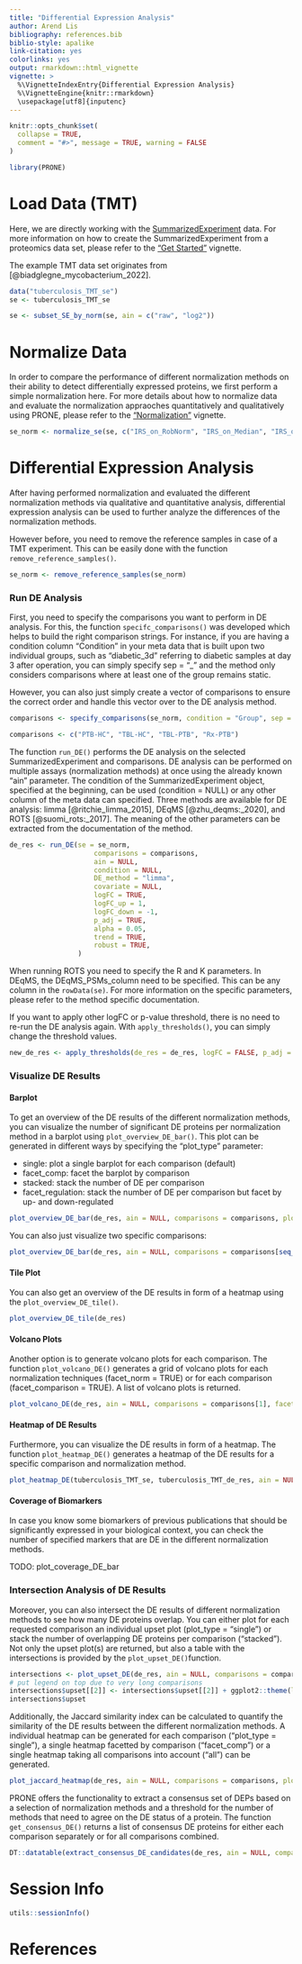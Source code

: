 ```yaml
---
title: "Differential Expression Analysis"
author: Arend Lis
bibliography: references.bib
biblio-style: apalike
link-citation: yes
colorlinks: yes
output: rmarkdown::html_vignette
vignette: >
  %\VignetteIndexEntry{Differential Expression Analysis}
  %\VignetteEngine{knitr::rmarkdown}
  \usepackage[utf8]{inputenc}
---
```


```r
knitr::opts_chunk$set(
  collapse = TRUE,
  comment = "#>", message = TRUE, warning = FALSE
)
```


```r
library(PRONE)
```

# Load Data (TMT)

Here, we are directly working with the [SummarizedExperiment](https://bioconductor.org/packages/release/bioc/html/SummarizedExperiment.html) data. For more information on how to create the SummarizedExperiment from a proteomics data set, please refer to the ["Get Started"](PRONE.Rmd) vignette.

The example TMT data set originates from [@biadglegne_mycobacterium_2022].

```r
data("tuberculosis_TMT_se")
se <- tuberculosis_TMT_se
```

```r
se <- subset_SE_by_norm(se, ain = c("raw", "log2"))
```

# Normalize Data

In order to compare the performance of different normalization methods on their ability to detect differentially expressed proteins, we first perform a simple normalization here. For more details about how to normalize data and evaluate the normalization appraoches quantitatively and qualitatively using PRONE, please refer to the ["Normalization"](Normalization.Rmd) vignette.

```r
se_norm <- normalize_se(se, c("IRS_on_RobNorm", "IRS_on_Median", "IRS_on_LoessF", "IRS_on_Quantile"), combination_pattern = "_on_")
```

# Differential Expression Analysis

After having performed normalization and evaluated the different normalization methods via qualitative and quantitative analysis, differential expression analysis can be used to further analyze the differences of the normalization methods.

However before, you need to remove the reference samples in case of a TMT experiment. This can be easily done with the function `remove_reference_samples()`.

```r
se_norm <- remove_reference_samples(se_norm)
```

### Run DE Analysis

First, you need to specify the comparisons you want to perform in DE analysis. For this, the function `specifc_comparisons()` was developed which helps to build the right comparison strings. For instance, if you are having a condition column "Condition" in your meta data that is built upon two individual groups, such as "diabetic_3d" referring to diabetic samples at day 3 after operation, you can simply specify sep = "_" and the method only considers comparisons where at least one of the group remains static.

However, you can also just simply create a vector of comparisons to ensure the correct order and handle this vector over to the DE analysis method.

```r
comparisons <- specify_comparisons(se_norm, condition = "Group", sep = NULL, control = NULL)

comparisons <- c("PTB-HC", "TBL-HC", "TBL-PTB", "Rx-PTB")
```

The function `run_DE()` performs the DE analysis on the selected SummarizedExperiment and comparisons. DE analysis can be performed on multiple assays (normalization methods) at once using the already known "ain" parameter. The condition of the SummarizedExperiment object, specified at the beginning, can be used (condition = NULL) or any other column of the meta data can specified. Three methods are available for DE analysis: limma [@ritchie_limma_2015], DEqMS [@zhu_deqms:_2020], and ROTS [@suomi_rots:_2017]. The meaning of the other parameters can be extracted from the documentation of the method. 

```r
de_res <- run_DE(se = se_norm, 
                     comparisons = comparisons,
                     ain = NULL, 
                     condition = NULL, 
                     DE_method = "limma", 
                     covariate = NULL, 
                     logFC = TRUE, 
                     logFC_up = 1, 
                     logFC_down = -1, 
                     p_adj = TRUE, 
                     alpha = 0.05,
                     trend = TRUE,
                     robust = TRUE,
                 ) 
```
When running ROTS you need to specify the R and K parameters. In DEqMS, the DEqMS_PSMs_column need to be specified. This can be any column in the `rowData(se)`. For more information on the specific parameters, please refer to the method specific documentation.

If you want to apply other logFC or p-value threshold, there is no need to re-run the DE analysis again. With `apply_thresholds()`, you can simply change the threshold values.

```r
new_de_res <- apply_thresholds(de_res = de_res, logFC = FALSE, p_adj = TRUE, alpha = 0.05)
```

### Visualize DE Results

#### Barplot
To get an overview of the DE results of the different normalization methods, you can visualize the number of significant DE proteins per normalization method in a barplot using `plot_overview_DE_bar()`. This plot can be generated in different ways by specifying the "plot_type" parameter:

* single: plot a single barplot for each comparison (default)
* facet_comp: facet the barplot by comparison
* stacked: stack the number of DE per comparison
* facet_regulation: stack the number of DE per comparison but facet by up- and down-regulated

```r
plot_overview_DE_bar(de_res, ain = NULL, comparisons = comparisons, plot_type = "facet_regulation") + ggplot2::theme(legend.position = "bottom", legend.direction = "vertical")
```

You can also just visualize two specific comparisons:

```r
plot_overview_DE_bar(de_res, ain = NULL, comparisons = comparisons[seq_len(2)], plot_type = "facet_comp")
```


#### Tile Plot

You can also get an overview of the DE results in form of a heatmap using the `plot_overview_DE_tile()`.

```r
plot_overview_DE_tile(de_res)
```


#### Volcano Plots

Another option is to generate volcano plots for each comparison. The function `plot_volcano_DE()` generates a grid of volcano plots for each normalization techniques (facet_norm = TRUE) or for each comparison (facet_comparison = TRUE). A list of volcano plots is returned.

```r
plot_volcano_DE(de_res, ain = NULL, comparisons = comparisons[1], facet_norm = TRUE)
```

#### Heatmap of DE Results

Furthermore, you can visualize the DE results in form of a heatmap. The function `plot_heatmap_DE()` generates a heatmap of the DE results for a specific comparison and normalization method.

```r
plot_heatmap_DE(tuberculosis_TMT_se, tuberculosis_TMT_de_res, ain = NULL, comparison = "PTB-HC", condition = NULL, label_by = NULL, pvalue_column = "adj.P.Val")
```


#### Coverage of Biomarkers

In case you know some biomarkers of previous publications that should be significantly expressed in your biological context, you can check the number of specified markers that are DE in the different normalization methods. 


TODO: plot_coverage_DE_bar


### Intersection Analysis of DE Results

Moreover, you can also intersect the DE results of different normalization methods to see how many DE proteins overlap. You can either plot for each requested comparison an individual upset plot (plot_type = "single") or stack the number of overlapping DE proteins per comparison ("stacked"). Not only the upset plot(s) are returned, but also a table with the intersections is provided by the `plot_upset_DE()`function.

```r
intersections <- plot_upset_DE(de_res, ain = NULL, comparisons = comparisons[seq_len(3)], min_degree = 6, plot_type = "stacked")
# put legend on top due to very long comparisons
intersections$upset[[2]] <- intersections$upset[[2]] + ggplot2::theme(legend.position = "top", legend.direction = "vertical")
intersections$upset
```

Additionally, the Jaccard similarity index can be calculated to quantify the similarity of the DE results between the different normalization methods. A individual heatmap can be generated for each comparison ("plot_type = single"), a single heatmap facetted by comparison ("facet_comp") or a single heatmap taking all comparisons into account ("all") can be generated.

```r
plot_jaccard_heatmap(de_res, ain = NULL, comparisons = comparisons, plot_type = "all")
```

PRONE offers the functionality to extract a consensus set of DEPs based on a selection of normalization methods and a threshold for the number of methods that need to agree on the DE status of a protein. The function `get_consensus_DE()` returns a list of consensus DE proteins for either each comparison separately or for all comparisons combined.

```r
DT::datatable(extract_consensus_DE_candidates(de_res, ain = NULL, comparisons = comparisons, norm_thr = 0.8, per_comparison = TRUE), options = list(scrollX = TRUE))
```

# Session Info

```r
utils::sessionInfo()
```

# References
